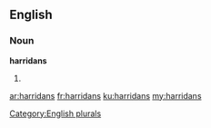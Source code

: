 ==English==

===Noun===
'''harridans'''

# {{plural of|harridan}}

[[Category:English plurals]]

[[ar:harridans]]
[[fr:harridans]]
[[ku:harridans]]
[[my:harridans]]